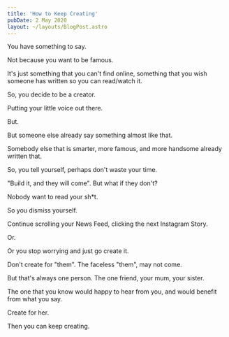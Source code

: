 ```yaml
---
title: 'How to Keep Creating'
pubDate: 2 May 2020
layout: ~/layouts/BlogPost.astro
---
```


<div className="font-serif text-lg">

You have something to say.

Not because you want to be famous.

It's just something that you can't find online, something that you wish someone has written so you can read/watch it.

So, you decide to be a creator.

Putting your little voice out there.

But.

But someone else already say something almost like that.

Somebody else that is smarter, more famous, and more handsome already written that.

So, you tell yourself, perhaps don't waste your time.

"Build it, and they will come". But what if they don't?

Nobody want to read your sh\*t.

So you dismiss yourself.

Continue scrolling your News Feed, clicking the next Instagram Story.

Or.

Or you stop worrying and just go create it.

Don't create for "them". The faceless "them", may not come.

But that's always one person. The one friend, your mum, your sister.

The one that you know would happy to hear from you, and would benefit from what you say.

Create for her.

Then you can keep creating.

</div>
